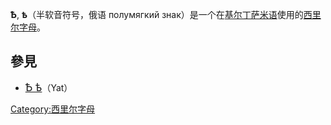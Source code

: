 {{Unreferenced|time=2018-04-19T01:53:07+00:00}}
{{Infobox Cyrillic|uc=Ҍ|lc=ҍ|Image=Cyrillic letter Semisoft Sign.png|uuc=048C|ulc=048D}}
'''Ҍ''', '''ҍ'''（半软音符号，俄语 <span lang="ru">полумягкий знак</span>）是一个在[[基尔丁萨米语|基尔丁萨米语]]使用的[[西里尔字母|西里尔字母]]。
==參見==
* <span lang="ru" style="font-size:120%;">[[Ѣ|Ѣ ѣ]]</span>（Yat）
{{Alphabet sjd|width=90%}}

[[Category:西里尔字母|Category:西里尔字母]]